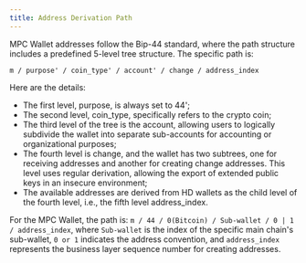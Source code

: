 ```yaml
---
title: Address Derivation Path
---
```


MPC Wallet addresses follow the Bip-44 standard, where the path structure includes a predefined 5-level tree structure. The specific path is:

`m / purpose' / coin_type' / account' / change / address_index`

Here are the details:

- The first level, purpose, is always set to 44';
- The second level, coin_type, specifically refers to the crypto coin;
- The third level of the tree is the account, allowing users to logically subdivide the wallet into separate sub-accounts for accounting or organizational purposes;
- The fourth level is change, and the wallet has two subtrees, one for receiving addresses and another for creating change addresses. This level uses regular derivation, allowing the export of extended public keys in an insecure environment;
- The available addresses are derived from HD wallets as the child level of the fourth level, i.e., the fifth level address_index.

For the MPC Wallet, the path is: `m / 44 / 0(Bitcoin) / Sub-wallet / 0 | 1 / address_index`, where `Sub-wallet` is the index of the specific main chain's sub-wallet, `0 or 1` indicates the address convention, and `address_index` represents the business layer sequence number for creating addresses.
